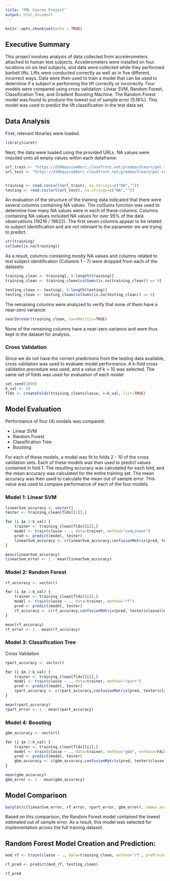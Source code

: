 ```yaml
---
title: "PML Course Project"
output: html_document
---
```


```r
knitr::opts_chunk$set(echo = TRUE)
```

## Executive Summary

This project involves analysis of data collected from accelerometers attached to human test subjects. Accelerometers were installed on four locations on six test subjects, and data were collected while they performed barbell lifts. Lifts were conducted correctly as well as in five different, incorrect ways. Data were then used to train a model that can be used to determine if a subject is performing the lift correctly or incorrectly. Four models were compared using cross validation:  Linear SVM, Random Forest, Classification Tree, and Gradient Boosting Machine. The Random Forest model was found to produce the lowest out of sample error (5.18%). This model was used to predict the lift classification in the test data set.

## Data Analysis

First, relevant libraries were loaded.

```r
library(caret)
```

Next, the data were loaded using the provided URLs. NA values were imputed onto all empty values within each dataframe.

```r

url_train <- "https://d396qusza40orc.cloudfront.net/predmachlearn/pml-training.csv"
url_test <- "https://d396qusza40orc.cloudfront.net/predmachlearn/pml-testing.csv"


training <- read.csv(url(url_train), na.strings=c("NA",""))
testing <- read.csv(url(url_test), na.strings=c("NA",""))

```

An evaluation of the structure of the training data indicated that there were several columns containing NA values. The colSums function was used to determine how many NA values were in each of these columns. Columns containing NA values included NA values for over 95% of the data observations (19216 / 19622). The first seven columns appear to be related to subject identification and are not relevant to the parameter we are trying to predict.

```r
str(training)
colSums(is.na(training))
```

As a result, columns containing mostly NA values and columns related to test subject identification (Columns 1 - 7) were dropped from each of the datasets:

```r
training_clean <- training[, 8:length(training)]
training_clean <- training_clean[colSums(is.na(training_clean)) == 0]

testing_clean <- testing[, 8:length(testing)]
testing_clean <- testing_clean[colSums(is.na(testing_clean)) == 0]
```

The remaining columns were analyzed to verify that none of them have a near-zero variance:

```r
nearZeroVar(training_clean, saveMetrics=TRUE)
```

None of the remaining columns have a near-zero variance and were thus kept in the dataset for analysis.

### Cross Validation

Since we do not have the correct predictions from the testing data available, cross validation was used to evaluate model performance. A k-fold cross validation procedure was used, and a value of k = 10 was selected. The same set of folds was used for evaluation of each model

```r

set.seed(1000)
k_val <- 10
flds <- createFolds(training_clean$classe, k=k_val, list=TRUE)

```

## Model Evaluation

Performance of four (4) models was compared:

* Linear SVM
* Random Forest
* Classification Tree
* Boosting 

For each of these models, a model was fit to folds 2 - 10 of the cross validation sets. Each of these models was then used to predict values contained in fold 1. The resulting accuracy was calculated for each fold, and the mean accuracy was calculated for the entire training set. The mean accuracy was then used to calculate the mean out of sample error. This value was used to compare performance of each of the four models.


### Model 1:  Linear SVM  

```r

linearSvm_accuracy <- vector()
tester <- training_clean[flds[[1]],]

for (i in 2:k_val) {
    trainer <- training_clean[flds[[i]],]
    model <- train(classe ~ ., data=trainer, method="svmLinear")
    pred <- predict(model, tester)
    linearSvm_accuracy <- c(linearSvm_accuracy,confusionMatrix(pred, tester$classe)$overall[1])
}

mean(linearSvm_accuracy)
linearSvm_error <- 1 - mean(linearSvm_accuracy)

```


### Model 2:  Random Forest

```r
rf_accuracy <- vector()

for (i in 2:k_val) {
    trainer <- training_clean[flds[[i]],]
    model <- train(classe ~ ., data=trainer, method="rf")
    pred <- predict(model, tester)
    rf_accuracy <- c(rf_accuracy,confusionMatrix(pred, tester$classe)$overall[1])
}

mean(rf_accuracy)
rf_error <- 1 - mean(rf_accuracy)

```


### Model 3:  Classification Tree


Cross Validation

```r
rpart_accuracy <- vector()

for (i in 2:k_val) {
    trainer <- training_clean[flds[[i]],]
    model <- train(classe ~ ., data=trainer, method="rpart")
    pred <- predict(model, tester)
    rpart_accuracy <- c(rpart_accuracy,confusionMatrix(pred, tester$classe)$overall[1])
}

mean(rpart_accuracy)
rpart_error <- 1 - mean(rpart_accuracy)

```


### Model 4:  Boosting 

```r
gbm_accuracy <- vector()

for (i in 2:k_val) {
    trainer <- training_clean[flds[[i]],]
    model <- train(classe ~ ., data=trainer, method="gbm", verbose=FALSE)
    pred <- predict(model, tester)
    gbm_accuracy <- c(gbm_accuracy,confusionMatrix(pred, tester$classe)$overall[1])
}

mean(gbm_accuracy)
gbm_error <- 1 - mean(gbm_accuracy)

```

## Model Comparison

```r
barplot(c(linearSvm_error, rf_error, rpart_error, gbm_error), names.arg=c("Linear SVM", "Random Forest", "Classification Tree", "Boosting"), main="Estimated Out of Sample Error for Four Models", xlab="Model", ylab="Out of Sample Error")
```

Based on this comparison, the Random Forest model contained the lowest estimated out of sample error. As a result, this model was selected for implementation across the full training dataset. 


## Random Forest Model Creation and Prediction:

```r
mod_rf <- train(classe ~ ., data=training_clean, method="rf", preProcess=c("center", "scale"), trControl=trainControl(method="cv", number=10))

rf_pred <- predict(mod_rf, testing_clean)

rf_pred
```


